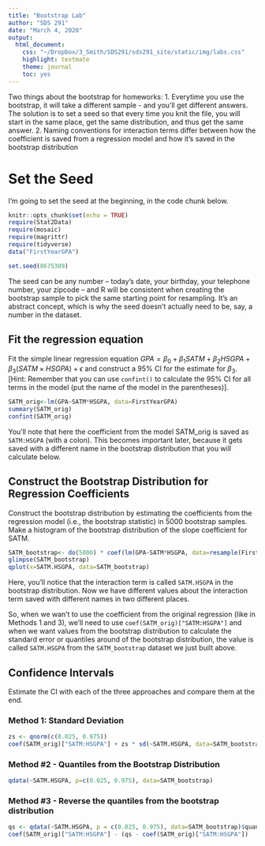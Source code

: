 ```yaml
---
title: "Bootstrap Lab"
author: "SDS 291"
date: "March 4, 2020"
output:
  html_document:
    css: "~/Dropbox/3_Smith/SDS291/sds291_site/static/img/labs.css"
    highlight: textmate
    theme: journal
    toc: yes
---
```


Two things about the bootstrap for homeworks:
1. Everytime you use the bootstrap, it will take a different sample - and you'll get different answers.  The solution is to set a seed so that every time you knit the file, you will start in the same place, get the same distribution, and thus get the same answer.
2. Naming conventions for interaction terms differ between how the coefficient is saved from a regression model and how it's saved in the bootstrap distribution

# Set the Seed
I'm going to set the seed at the beginning, in the code chunk below.
```r
knitr::opts_chunk$set(echo = TRUE)
require(Stat2Data)
require(mosaic)
require(magrittr)
require(tidyverse)
data("FirstYearGPA")

set.seed(8675309)
```


The seed can be any number -- today's date, your birthday, your telephone number, your zipcode -- and R will be consistent when creating the bootstrap sample to pick the same starting point for resampling. It's an abstract concept, which is why the seed doesn't actually need to be, say, a number in the dataset.

## Fit the regression equation
Fit the simple linear regression equation $GPA=\beta_0+\beta_1 SATM + \beta_2 HSGPA+ \beta_3 (SATM \times HSGPA) + \epsilon$ and construct a 95% CI for the estimate for $\beta_3$. [Hint: Remember that you can use `confint()` to calculate the 95% CI for all terms in the model (put the name of the model in the parentheses)].


```r
SATM_orig<-lm(GPA~SATM*HSGPA, data=FirstYearGPA)
summary(SATM_orig)
confint(SATM_orig)
```

You'll note that here the coefficient from the model SATM_orig is saved as `SATM:HSGPA` (with a colon).  This becomes important later, because it gets saved with a different name in the bootstrap distribution that you will calculate below.

## Construct the Bootstrap Distribution for Regression Coefficients

Construct the bootstrap distribution by estimating the coefficients from the regression model (i.e., the bootstrap statistic) in 5000 bootstrap samples. Make a histogram of the bootstrap distribution of the slope coefficient for SATM.
```r
SATM_bootstrap<- do(5000) * coef(lm(GPA~SATM*HSGPA, data=resample(FirstYearGPA)))
glimpse(SATM_bootstrap)
qplot(x=SATM.HSGPA, data=SATM_bootstrap)
```

Here, you'll notice that the interaction term is called `SATM.HSGPA` in the bootstrap distribution.  Now we have different values about the interaction term saved with different names in two different places. 

So, when we wan't to use the coefficient from the original regression (like in Methods 1 and 3), we'll need to use `coef(SATM_orig)["SATM:HSGPA"]` and when we want values from the bootstrap distribution to calculate the standard error or quantiles around of the bootstrap distribution, the value is called `SATM.HSGPA` from the `SATM_bootstrap` dataset we just built above.

## Confidence Intervals
Estimate the CI with each of the three approaches and compare them at the end.


### Method 1: Standard Deviation 
```r
zs <- qnorm(c(0.025, 0.975))
coef(SATM_orig)["SATM:HSGPA"] + zs * sd(~SATM.HSGPA, data=SATM_bootstrap)
```


### Method #2 - Quantiles from the Bootstrap Distribution

```r
qdata(~SATM.HSGPA, p=c(0.025, 0.975), data=SATM_bootstrap)
```


### Method #3 - Reverse the quantiles from the bootstrap distribution

```r
qs <- qdata(~SATM.HSGPA, p = c(0.025, 0.975), data=SATM_bootstrap)$quantile
coef(SATM_orig)["SATM:HSGPA"] - (qs - coef(SATM_orig)["SATM:HSGPA"])
```



